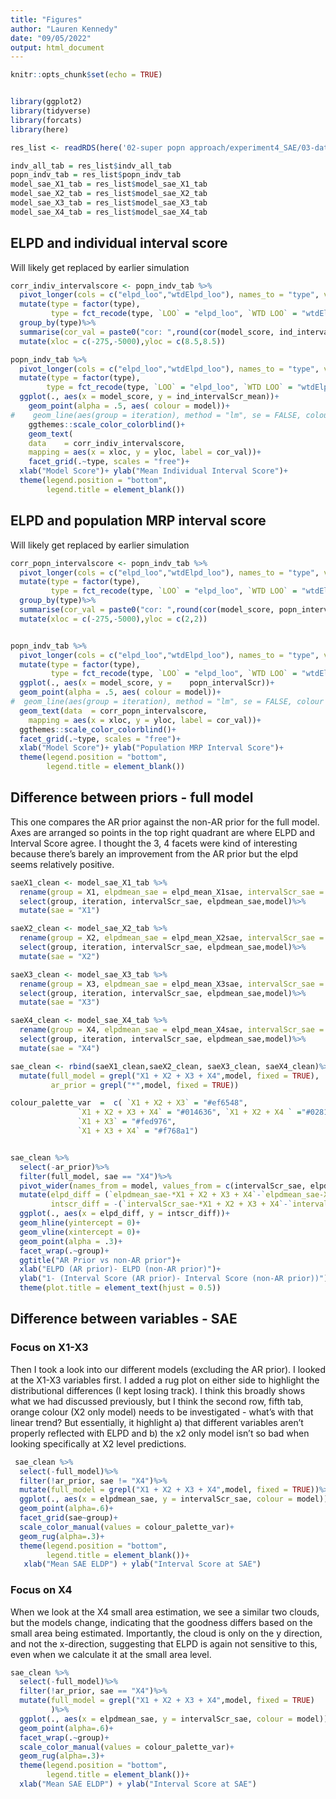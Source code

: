 ```yaml
---
title: "Figures"
author: "Lauren Kennedy"
date: "09/05/2022"
output: html_document
---
```

  
```r
knitr::opts_chunk$set(echo = TRUE)


library(ggplot2)
library(tidyverse)
library(forcats)
library(here)

res_list <- readRDS(here('02-super popn approach/experiment4_SAE/03-data/res_list.rds'))

indv_all_tab = res_list$indv_all_tab
popn_indv_tab = res_list$popn_indv_tab
model_sae_X1_tab = res_list$model_sae_X1_tab
model_sae_X2_tab = res_list$model_sae_X2_tab
model_sae_X3_tab = res_list$model_sae_X3_tab
model_sae_X4_tab = res_list$model_sae_X4_tab
```

## ELPD and individual interval score

Will likely get replaced by earlier simulation

```r
corr_indiv_intervalscore <- popn_indv_tab %>%
  pivot_longer(cols = c("elpd_loo","wtdElpd_loo"), names_to = "type", values_to = "model_score")%>%
  mutate(type = factor(type),
         type = fct_recode(type, `LOO` = "elpd_loo", `WTD LOO` = "wtdElpd_loo"))%>%
  group_by(type)%>%
  summarise(cor_val = paste0("cor: ",round(cor(model_score, ind_intervalScr_mean),2)))%>%
  mutate(xloc = c(-275,-5000),yloc = c(8.5,8.5))

popn_indv_tab %>%
  pivot_longer(cols = c("elpd_loo","wtdElpd_loo"), names_to = "type", values_to = "model_score")%>%
  mutate(type = factor(type),
        type = fct_recode(type, `LOO` = "elpd_loo", `WTD LOO` = "wtdElpd_loo"))%>%
  ggplot(., aes(x = model_score, y = ind_intervalScr_mean))+
    geom_point(alpha = .5, aes( colour = model))+
#    geom_line(aes(group = iteration), method = "lm", se = FALSE, colour = "black", stat = "smooth", alpha = .3)+
    ggthemes::scale_color_colorblind()+
    geom_text(
    data    = corr_indiv_intervalscore,
    mapping = aes(x = xloc, y = yloc, label = cor_val))+
    facet_grid(.~type, scales = "free")+
  xlab("Model Score")+ ylab("Mean Individual Interval Score")+
  theme(legend.position = "bottom",
        legend.title = element_blank())
```


## ELPD and population MRP interval score

Will likely get replaced by earlier simulation

```r
corr_popn_intervalscore <- popn_indv_tab %>%
  pivot_longer(cols = c("elpd_loo","wtdElpd_loo"), names_to = "type", values_to = "model_score")%>%
  mutate(type = factor(type),
         type = fct_recode(type, `LOO` = "elpd_loo", `WTD LOO` = "wtdElpd_loo"))%>%
  group_by(type)%>%
  summarise(cor_val = paste0("cor: ",round(cor(model_score, popn_intervalScr),2)))%>%
  mutate(xloc = c(-275,-5000),yloc = c(2,2))


popn_indv_tab %>%
  pivot_longer(cols = c("elpd_loo","wtdElpd_loo"), names_to = "type", values_to = "model_score")%>%
  mutate(type = factor(type),
         type = fct_recode(type, `LOO` = "elpd_loo", `WTD LOO` = "wtdElpd_loo"))%>%
  ggplot(., aes(x = model_score, y =    popn_intervalScr))+
  geom_point(alpha = .5, aes( colour = model))+
#  geom_line(aes(group = iteration), method = "lm", se = FALSE, colour = "black", stat = "smooth", alpha = .3)+
  geom_text(data  = corr_popn_intervalscore,
    mapping = aes(x = xloc, y = yloc, label = cor_val))+
  ggthemes::scale_color_colorblind()+
  facet_grid(.~type, scales = "free")+
  xlab("Model Score")+ ylab("Population MRP Interval Score")+
  theme(legend.position = "bottom",
        legend.title = element_blank())
```


## Difference between priors - full model

This one compares the AR prior against the non-AR prior for the full model. Axes are arranged so points in the top right quadrant are where ELPD and Interval Score agree. I thought the 3, 4 facets were kind of interesting because there's barely an improvement from the AR prior but the elpd seems relatively positive.

```r
saeX1_clean <- model_sae_X1_tab %>%
  rename(group = X1, elpdmean_sae = elpd_mean_X1sae, intervalScr_sae = intervalScr_X1sae)%>%
  select(group, iteration, intervalScr_sae, elpdmean_sae,model)%>%
  mutate(sae = "X1")

saeX2_clean <- model_sae_X2_tab %>%
  rename(group = X2, elpdmean_sae = elpd_mean_X2sae, intervalScr_sae = intervalScr_X2sae)%>%
  select(group, iteration, intervalScr_sae, elpdmean_sae,model)%>%
  mutate(sae = "X2")

saeX3_clean <- model_sae_X3_tab %>%
  rename(group = X3, elpdmean_sae = elpd_mean_X3sae, intervalScr_sae = intervalScr_X3sae)%>%
  select(group, iteration, intervalScr_sae, elpdmean_sae,model)%>%
  mutate(sae = "X3")

saeX4_clean <- model_sae_X4_tab %>%
  rename(group = X4, elpdmean_sae = elpd_mean_X4sae, intervalScr_sae = intervalScr_X4sae)%>%
  select(group, iteration, intervalScr_sae, elpdmean_sae,model)%>%
  mutate(sae = "X4")

sae_clean <- rbind(saeX1_clean,saeX2_clean, saeX3_clean, saeX4_clean)%>%
  mutate(full_model = grepl("X1 + X2 + X3 + X4",model, fixed = TRUE),
         ar_prior = grepl("*",model, fixed = TRUE))

colour_palette_var  =  c( `X1 + X2 + X3` = "#ef6548",
               `X1 + X2 + X3 + X4` = "#014636", `X1 + X2 + X4 ` ="#02818a", `X2 + X3 + X4` = "#67a9cf", 
               `X1 + X3` = "#fed976",
               `X1 + X3 + X4` = "#f768a1")


sae_clean %>%
  select(-ar_prior)%>%
  filter(full_model, sae == "X4")%>%
  pivot_wider(names_from = model, values_from = c(intervalScr_sae, elpdmean_sae), names_sep = "-")%>%
  mutate(elpd_diff = (`elpdmean_sae-*X1 + X2 + X3 + X4`-`elpdmean_sae-X1 + X2 + X3 + X4`), # positive is favours * model
         intscr_diff = -(`intervalScr_sae-*X1 + X2 + X3 + X4`-`intervalScr_sae-X1 + X2 + X3 + X4`))%>% #postiive favours * model 
  ggplot(., aes(x = elpd_diff, y = intscr_diff))+
  geom_hline(yintercept = 0)+
  geom_vline(xintercept = 0)+
  geom_point(alpha = .3)+
  facet_wrap(.~group)+
  ggtitle("AR Prior vs non-AR prior")+
  xlab("ELPD (AR prior)- ELPD (non-AR prior)")+
  ylab("1- (Interval Score (AR prior)- Interval Score (non-AR prior))")+
  theme(plot.title = element_text(hjust = 0.5))

```

## Difference between variables - SAE

### Focus on X1-X3


Then I took a look into our different models (excluding the AR prior). I looked at the X1-X3 variables first. I added a rug plot on either side to highlight the distributional differences (I kept losing track). I think this broadly shows what we had discussed previously, but I think the second row, fifth tab, orange colour (X2 only model) needs to be investigated - what's with that linear trend? But essentially, it highlight a) that different variables aren't properly reflected with ELPD and b) the x2 only model isn't so bad when looking specifically at X2 level predictions. 

```r

 sae_clean %>%
  select(-full_model)%>%
  filter(!ar_prior, sae != "X4")%>%
  mutate(full_model = grepl("X1 + X2 + X3 + X4",model, fixed = TRUE))%>%
  ggplot(., aes(x = elpdmean_sae, y = intervalScr_sae, colour = model))+
  geom_point(alpha=.6)+
  facet_grid(sae~group)+
  scale_color_manual(values = colour_palette_var)+
  geom_rug(alpha=.3)+
  theme(legend.position = "bottom",
        legend.title = element_blank())+
   xlab("Mean SAE ELDP") + ylab("Interval Score at SAE")


```


### Focus on X4

When we look at the X4 small area estimation, we see a similar two clouds, but the models change, indicating that the goodness differs based on the small area being estimated. Importantly, the cloud is only on the y direction, and not the x-direction, suggesting that ELPD is again not sensitive to this, even when we calculate it at the small area level. 



```r

sae_clean %>%
  select(-full_model)%>%
  filter(!ar_prior, sae == "X4")%>%
  mutate(full_model = grepl("X1 + X2 + X3 + X4",model, fixed = TRUE) 
         )%>%
  ggplot(., aes(x = elpdmean_sae, y = intervalScr_sae, colour = model))+
  geom_point(alpha=.6)+
  facet_wrap(.~group)+
  scale_color_manual(values = colour_palette_var)+
  geom_rug(alpha=.3)+
  theme(legend.position = "bottom",
        legend.title = element_blank())+
  xlab("Mean SAE ELDP") + ylab("Interval Score at SAE")

```

